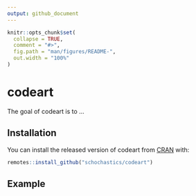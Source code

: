 ```yaml
---
output: github_document
---
```


<!-- README.md is generated from README.Rmd. Please edit that file -->

```r
knitr::opts_chunk$set(
  collapse = TRUE,
  comment = "#>",
  fig.path = "man/figures/README-",
  out.width = "100%"
)
```

# codeart

<!-- badges: start -->
<!-- badges: end -->

The goal of codeart is to ...

## Installation

You can install the released version of codeart from [CRAN](https://CRAN.R-project.org) with:

``` r
remotes::install_github("schochastics/codeart")
```

## Example


